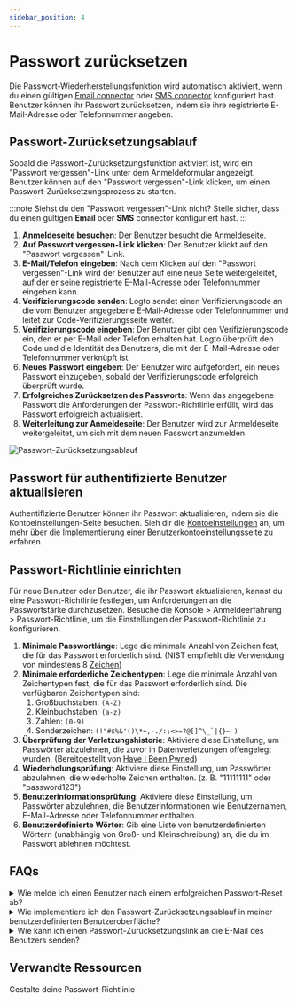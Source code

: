 ```yaml
---
sidebar_position: 4
---
```


# Passwort zurücksetzen

Die Passwort-Wiederherstellungsfunktion wird automatisch aktiviert, wenn du einen gültigen [Email connector](/connectors/email-connectors) oder [SMS connector](/connectors/sms-connectors) konfiguriert hast. Benutzer können ihr Passwort zurücksetzen, indem sie ihre registrierte E-Mail-Adresse oder Telefonnummer angeben.

## Passwort-Zurücksetzungsablauf

Sobald die Passwort-Zurücksetzungsfunktion aktiviert ist, wird ein "Passwort vergessen"-Link unter dem Anmeldeformular angezeigt. Benutzer können auf den "Passwort vergessen"-Link klicken, um einen Passwort-Zurücksetzungsprozess zu starten.

:::note
Siehst du den "Passwort vergessen"-Link nicht? Stelle sicher, dass du einen gültigen **Email** oder **SMS** connector konfiguriert hast.
:::

1. **Anmeldeseite besuchen**: Der Benutzer besucht die Anmeldeseite.
2. **Auf Passwort vergessen-Link klicken**: Der Benutzer klickt auf den "Passwort vergessen"-Link.
3. **E-Mail/Telefon eingeben**: Nach dem Klicken auf den "Passwort vergessen"-Link wird der Benutzer auf eine neue Seite weitergeleitet, auf der er seine registrierte E-Mail-Adresse oder Telefonnummer eingeben kann.
4. **Verifizierungscode senden**: Logto sendet einen Verifizierungscode an die vom Benutzer angegebene E-Mail-Adresse oder Telefonnummer und leitet zur Code-Verifizierungsseite weiter.
5. **Verifizierungscode eingeben**: Der Benutzer gibt den Verifizierungscode ein, den er per E-Mail oder Telefon erhalten hat. Logto überprüft den Code und die Identität des Benutzers, die mit der E-Mail-Adresse oder Telefonnummer verknüpft ist.
6. **Neues Passwort eingeben**: Der Benutzer wird aufgefordert, ein neues Passwort einzugeben, sobald der Verifizierungscode erfolgreich überprüft wurde.
7. **Erfolgreiches Zurücksetzen des Passworts**: Wenn das angegebene Passwort die Anforderungen der Passwort-Richtlinie erfüllt, wird das Passwort erfolgreich aktualisiert.
8. **Weiterleitung zur Anmeldeseite**: Der Benutzer wird zur Anmeldeseite weitergeleitet, um sich mit dem neuen Passwort anzumelden.

![Passwort-Zurücksetzungsablauf](./assets/reset-password.png)

## Passwort für authentifizierte Benutzer aktualisieren

Authentifizierte Benutzer können ihr Passwort aktualisieren, indem sie die Kontoeinstellungen-Seite besuchen. Sieh dir die [Kontoeinstellungen](/end-user-flows/account-settings/) an, um mehr über die Implementierung einer Benutzerkontoeinstellungsseite zu erfahren.

## Passwort-Richtlinie einrichten

Für neue Benutzer oder Benutzer, die ihr Passwort aktualisieren, kannst du eine Passwort-Richtlinie festlegen, um Anforderungen an die Passwortstärke durchzusetzen. Besuche die <CloudLink to="/sign-in-experience/password-policy"> Konsole > Anmeldeerfahrung > Passwort-Richtlinie</CloudLink>, um die Einstellungen der Passwort-Richtlinie zu konfigurieren.

1. **Minimale Passwortlänge**: Lege die minimale Anzahl von Zeichen fest, die für das Passwort erforderlich sind. (NIST empfiehlt die Verwendung von mindestens 8 [Zeichen](https://pages.nist.gov/800-63-3/sp800-63b.html#sec5))
2. **Minimale erforderliche Zeichentypen**: Lege die minimale Anzahl von Zeichentypen fest, die für das Passwort erforderlich sind. Die verfügbaren Zeichentypen sind:
   1. Großbuchstaben: `(A-Z)`
   2. Kleinbuchstaben: `(a-z)`
   3. Zahlen: `(0-9)`
   4. Sonderzeichen: ``(!"#$%&'()\*+,-./:;<>=?@[]^\_`|{}~ )``
3. **Überprüfung der Verletzungshistorie**: Aktiviere diese Einstellung, um Passwörter abzulehnen, die zuvor in Datenverletzungen offengelegt wurden. (Bereitgestellt von [Have I Been Pwned](https://haveibeenpwned.com/Passwords))
4. **Wiederholungsprüfung**: Aktiviere diese Einstellung, um Passwörter abzulehnen, die wiederholte Zeichen enthalten. (z. B. "11111111" oder "password123")
5. **Benutzerinformationsprüfung**: Aktiviere diese Einstellung, um Passwörter abzulehnen, die Benutzerinformationen wie Benutzernamen, E-Mail-Adresse oder Telefonnummer enthalten.
6. **Benutzerdefinierte Wörter**: Gib eine Liste von benutzerdefinierten Wörtern (unabhängig von Groß- und Kleinschreibung) an, die du im Passwort ablehnen möchtest.

## FAQs

<details>
  <summary> Wie melde ich einen Benutzer nach einem erfolgreichen Passwort-Reset ab?</summary>

Abonniere das `PostResetPassword` [Webhook-Ereignis](/developers/webhooks/webhooks-events#user-interaction-hook-events), um eine Benachrichtigung zu erhalten, wenn ein Benutzer sein Passwort erfolgreich zurücksetzt. Du kannst dann eine [Abmeldung](/end-user-flows/sign-out) auslösen, um die aktuelle Sitzung des Benutzers ungültig zu machen und ihn zur Anmeldeseite weiterzuleiten.

</details>

<details>
  <summary> Wie implementiere ich den Passwort-Zurücksetzungsablauf in meiner benutzerdefinierten Benutzeroberfläche?</summary>

Du kannst deinen eigenen Passwort-Zurücksetzungsablauf implementieren, indem du die Logto **Management API** und **Account API** verwendest. Sieh dir die [Kontoeinstellungen](/end-user-flows/account-settings/) für weitere Details an.

</details>

<details>
  <summary> Wie kann ich einen Passwort-Zurücksetzungslink an die E-Mail des Benutzers senden?</summary>

Du kannst einen selbst gehosteten Passwort-Zurücksetzungsendpunkt erstellen und das Logto SDK nutzen, um eine Anmeldeanfrage mit [`first_screen`](/end-user-flows/authentication-parameters/first-screen) auf `reset-password` gesetzt zu initiieren. Dies wird den Benutzer nahtlos zur Passwort-Zurücksetzungsseite weiterleiten.

</details>

## Verwandte Ressourcen

<Url href="https://blog.logto.io/design-your-password-policy">
  Gestalte deine Passwort-Richtlinie
</Url>
